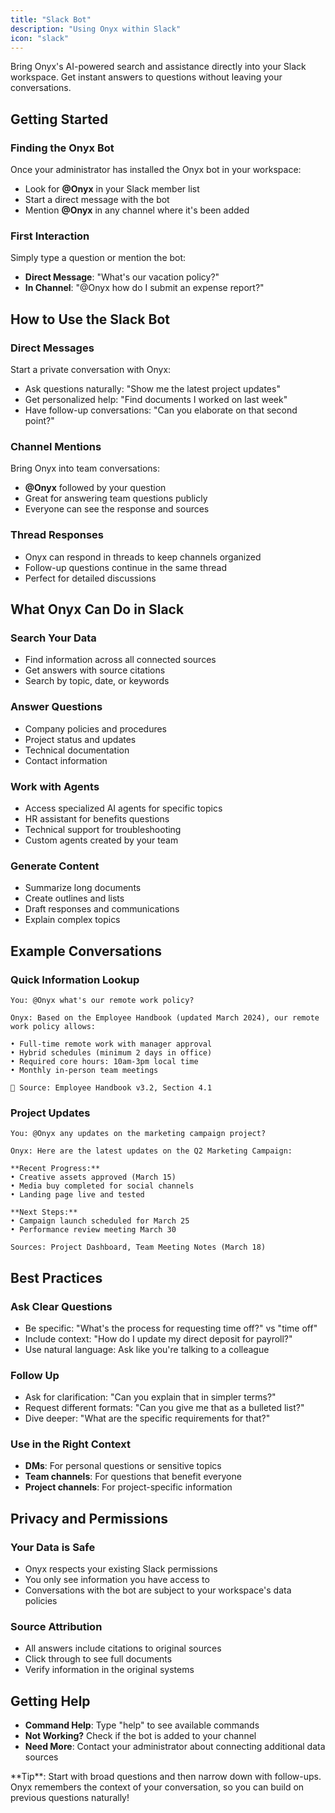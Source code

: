 ```yaml
---
title: "Slack Bot"
description: "Using Onyx within Slack"
icon: "slack"
---
```


Bring Onyx's AI-powered search and assistance directly into your Slack workspace.
Get instant answers to questions without leaving your conversations.

## Getting Started

### **Finding the Onyx Bot**

Once your administrator has installed the Onyx bot in your workspace:
- Look for **@Onyx** in your Slack member list
- Start a direct message with the bot
- Mention **@Onyx** in any channel where it's been added

### **First Interaction**

Simply type a question or mention the bot:
- **Direct Message**: "What's our vacation policy?"
- **In Channel**: "@Onyx how do I submit an expense report?"

## How to Use the Slack Bot

### **Direct Messages**

Start a private conversation with Onyx:
- Ask questions naturally: "Show me the latest project updates"
- Get personalized help: "Find documents I worked on last week"
- Have follow-up conversations: "Can you elaborate on that second point?"

### **Channel Mentions**

Bring Onyx into team conversations:
- **@Onyx** followed by your question
- Great for answering team questions publicly
- Everyone can see the response and sources

### **Thread Responses**

- Onyx can respond in threads to keep channels organized
- Follow-up questions continue in the same thread
- Perfect for detailed discussions

## What Onyx Can Do in Slack

### **Search Your Data**

- Find information across all connected sources
- Get answers with source citations
- Search by topic, date, or keywords

### **Answer Questions**

- Company policies and procedures
- Project status and updates
- Technical documentation
- Contact information

### **Work with Agents**

- Access specialized AI agents for specific topics
- HR assistant for benefits questions
- Technical support for troubleshooting
- Custom agents created by your team

### **Generate Content**

- Summarize long documents
- Create outlines and lists
- Draft responses and communications
- Explain complex topics

## Example Conversations

### **Quick Information Lookup**

```
You: @Onyx what's our remote work policy?

Onyx: Based on the Employee Handbook (updated March 2024), our remote work policy allows:

• Full-time remote work with manager approval
• Hybrid schedules (minimum 2 days in office)
• Required core hours: 10am-3pm local time
• Monthly in-person team meetings

📄 Source: Employee Handbook v3.2, Section 4.1
```

### **Project Updates**

```
You: @Onyx any updates on the marketing campaign project?

Onyx: Here are the latest updates on the Q2 Marketing Campaign:

**Recent Progress:**
• Creative assets approved (March 15)
• Media buy completed for social channels
• Landing page live and tested

**Next Steps:**
• Campaign launch scheduled for March 25
• Performance review meeting March 30

Sources: Project Dashboard, Team Meeting Notes (March 18)
```

## Best Practices

### **Ask Clear Questions**

- Be specific: "What's the process for requesting time off?" vs "time off"
- Include context: "How do I update my direct deposit for payroll?"
- Use natural language: Ask like you're talking to a colleague

### **Follow Up**

- Ask for clarification: "Can you explain that in simpler terms?"
- Request different formats: "Can you give me that as a bulleted list?"
- Dive deeper: "What are the specific requirements for that?"

### **Use in the Right Context**

- **DMs**: For personal questions or sensitive topics
- **Team channels**: For questions that benefit everyone
- **Project channels**: For project-specific information

## Privacy and Permissions

### **Your Data is Safe**

- Onyx respects your existing Slack permissions
- You only see information you have access to
- Conversations with the bot are subject to your workspace's data policies

### **Source Attribution**

- All answers include citations to original sources
- Click through to see full documents
- Verify information in the original systems

## Getting Help

- **Command Help**: Type "help" to see available commands
- **Not Working?** Check if the bot is added to your channel
- **Need More**: Contact your administrator about connecting additional data sources

<Info>
  **Tip**: Start with broad questions and then narrow down with follow-ups.
  Onyx remembers the context of your conversation, so you can build on previous questions naturally!
</Info>

